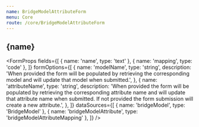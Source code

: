 ```yaml
---
name: BridgeModelAttributeForm
menu: Core
route: /core/BridgeModelAttributeForm
---
```




<h2>{name}</h2>

<FormProps
  fields={[
    { name: 'name', type: 'text' },
    { name: 'mapping', type: 'code' },
  ]}
  formOptions={[
    {
      name: 'modelName',
      type: 'string',
      description:
        'When provided the form will be populated by retrieving the corresponding model and will update that model when submitted.',
    },
    {
      name: 'attributeName',
      type: 'string',
      description:
        'When provided the form will be populated by retrieving the corresponding attribute name and will update that attribute name when submitted. If not provided the form submission will create a new attribute.',
    },
  ]}
  dataSources={[
    { name: 'bridgeModel', type: 'BridgeModel' },
    { name: 'bridgeModelAttribute', type: 'bridgeModelAttributeMapping' },
  ]}
/>
